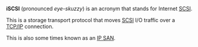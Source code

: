 '''iSCSI''' (pronounced ''eye-skuzzy'') is an acronym that stands for Internet [[SCSI|SCSI]].

This is a storage transport protocol that moves [[SCSI]] I/O traffic over a [[TCP/IP|TCP/IP]] connection.

This is also some times known as an [[IP SAN|IP SAN]].

{{wikify}}